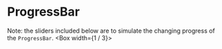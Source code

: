 
<a id="ProgressBar"></a>

# ProgressBar
Note: the sliders included below are to simulate the changing progress of the `ProgressBar`.
<Box width={1 / 3}>
    <StatefulExample innerBg="primary" />
    <StatefulExample innerBg="tertiary" borderRadius="large" />
    <StatefulExample innerBg="success" color="white" p={1} fontSize="body" borderRadius="large" />
    <StatefulExample innerBg="primary" p={1} borderRadius="none" />
    <StatefulExample innerBg="primary" fontSize="uber" />
    <StatefulExample innerBg="primary" showNumber={false} minHeight={20} />
</Box>